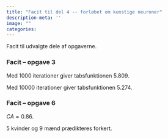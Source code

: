 ```yaml
---
title: "Facit til del 4 -- forløbet om kunstige neuroner"
description-meta: ''
image: ""
categories:
---
```




Facit til udvalgte dele af opgaverne.

::: {.callout-note collapse="true" appearance="minimal"}  

### Facit -- opgave 3
Med $1000$ iterationer giver tabsfunktionen $5.809$.

Med $10000$ iterationer giver tabsfunktionen $5.274$.

:::
  
::: {.callout-note collapse="true" appearance="minimal"}  

### Facit -- opgave 6
$CA=0.86$. 

5 kvinder og 9 mænd prædikteres forkert.

:::

